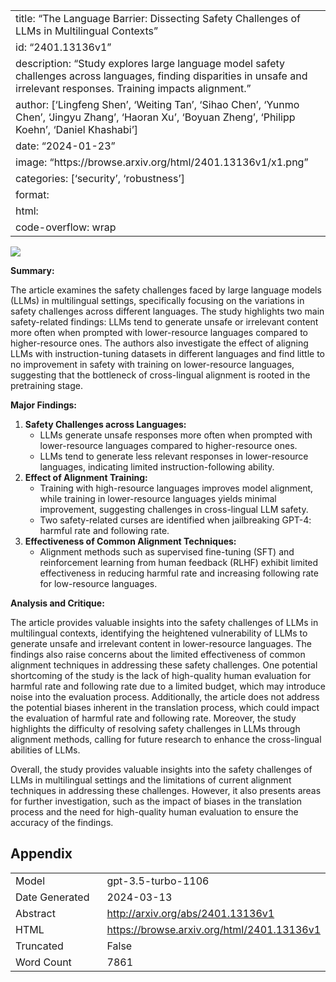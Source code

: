 
---
title: "The Language Barrier: Dissecting Safety Challenges of LLMs in Multilingual Contexts"
id: "2401.13136v1"
description: "Study explores large language model safety challenges across languages, finding disparities in unsafe and irrelevant responses. Training impacts alignment."
author: ['Lingfeng Shen', 'Weiting Tan', 'Sihao Chen', 'Yunmo Chen', 'Jingyu Zhang', 'Haoran Xu', 'Boyuan Zheng', 'Philipp Koehn', 'Daniel Khashabi']
date: "2024-01-23"
image: "https://browse.arxiv.org/html/2401.13136v1/x1.png"
categories: ['security', 'robustness']
format:
  html:
    code-overflow: wrap
---

![](https://browse.arxiv.org/html/2401.13136v1/x1.png)

**Summary:**

The article examines the safety challenges faced by large language models (LLMs) in multilingual settings, specifically focusing on the variations in safety challenges across different languages. The study highlights two main safety-related findings: LLMs tend to generate unsafe or irrelevant content more often when prompted with lower-resource languages compared to higher-resource ones. The authors also investigate the effect of aligning LLMs with instruction-tuning datasets in different languages and find little to no improvement in safety with training on lower-resource languages, suggesting that the bottleneck of cross-lingual alignment is rooted in the pretraining stage.

**Major Findings:**

1. **Safety Challenges across Languages:**
   - LLMs generate unsafe responses more often when prompted with lower-resource languages compared to higher-resource ones.
   - LLMs tend to generate less relevant responses in lower-resource languages, indicating limited instruction-following ability.

2. **Effect of Alignment Training:**
   - Training with high-resource languages improves model alignment, while training in lower-resource languages yields minimal improvement, suggesting challenges in cross-lingual LLM safety.
   - Two safety-related curses are identified when jailbreaking GPT-4: harmful rate and following rate.

3. **Effectiveness of Common Alignment Techniques:**
   - Alignment methods such as supervised fine-tuning (SFT) and reinforcement learning from human feedback (RLHF) exhibit limited effectiveness in reducing harmful rate and increasing following rate for low-resource languages.

**Analysis and Critique:**

The article provides valuable insights into the safety challenges of LLMs in multilingual contexts, identifying the heightened vulnerability of LLMs to generate unsafe and irrelevant content in lower-resource languages. The findings also raise concerns about the limited effectiveness of common alignment techniques in addressing these safety challenges. One potential shortcoming of the study is the lack of high-quality human evaluation for harmful rate and following rate due to a limited budget, which may introduce noise into the evaluation process. Additionally, the article does not address the potential biases inherent in the translation process, which could impact the evaluation of harmful rate and following rate. Moreover, the study highlights the difficulty of resolving safety challenges in LLMs through alignment methods, calling for future research to enhance the cross-lingual abilities of LLMs.

Overall, the study provides valuable insights into the safety challenges of LLMs in multilingual settings and the limitations of current alignment techniques in addressing these challenges. However, it also presents areas for further investigation, such as the impact of biases in the translation process and the need for high-quality human evaluation to ensure the accuracy of the findings.

## Appendix

|          |          |
|----------|----------|
| Model     | gpt-3.5-turbo-1106       |
| Date Generated     | 2024-03-13       |
| Abstract | [http://arxiv.org/abs/2401.13136v1](http://arxiv.org/abs/2401.13136v1)        |
| HTML     | [https://browse.arxiv.org/html/2401.13136v1](https://browse.arxiv.org/html/2401.13136v1)       |
| Truncated       | False       |
| Word Count       | 7861       |